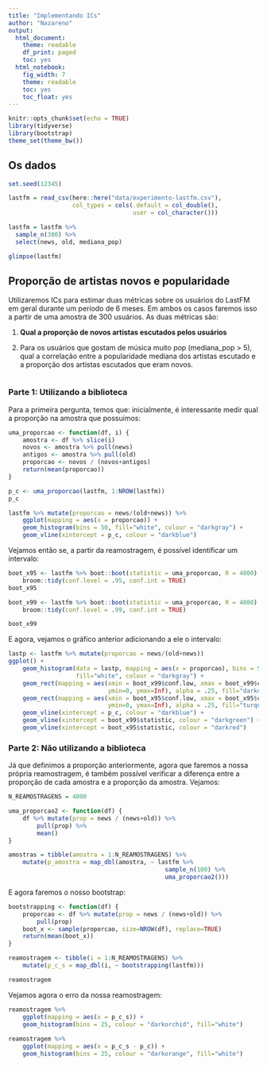 ```yaml
---
title: "Implementando ICs"
author: "Nazareno"
output:
  html_document:
    theme: readable
    df_print: paged
    toc: yes
  html_notebook:
    fig_width: 7
    theme: readable
    toc: yes
    toc_float: yes
---
```


```r
knitr::opts_chunk$set(echo = TRUE)
library(tidyverse)
library(bootstrap)
theme_set(theme_bw())
```

## Os dados

```r
set.seed(12345)

lastfm = read_csv(here::here("data/experimento-lastfm.csv"), 
                  col_types = cols(.default = col_double(), 
                                   user = col_character()))

lastfm = lastfm %>% 
  sample_n(300) %>% 
  select(news, old, mediana_pop)

glimpse(lastfm)
```

## Proporção de artistas novos e popularidade

Utilizaremos ICs para estimar duas métricas sobre os usuários do LastFM em geral durante um período de 6 meses. Em ambos os casos faremos isso a partir de uma amostra de 300 usuários. As duas métricas são: 

1. **Qual a proporção de novos artistas escutados pelos usuários**

2. Para os usuários que gostam de música muito pop (mediana_pop > 5), qual a correlação entre a popularidade mediana dos artistas escutado e a proporção dos artistas escutados que eram novos. 

```r
```

### Parte 1: Utilizando a biblioteca

Para a primeira pergunta, temos que: inicialmente, é interessante medir qual a proporção na amostra que possuimos:

```r
uma_proporcao <- function(df, i) {
    amostra <- df %>% slice(i)
    novos <- amostra %>% pull(news)
    antigos <- amostra %>% pull(old)
    proporcao <- novos / (novos+antigos)
    return(mean(proporcao))
}

p_c <- uma_proporcao(lastfm, 1:NROW(lastfm))
p_c
```

```r
lastfm %>% mutate(proporcao = news/(old+news)) %>%
    ggplot(mapping = aes(x = proporcao)) +
    geom_histogram(bins = 50, fill="white", colour = "darkgray") +
    geom_vline(xintercept = p_c, colour = "darkblue")
```

Vejamos então se, a partir da reamostragem, é possível identificar um intervalo:

```r
boot_x95 <- lastfm %>% boot::boot(statistic = uma_proporcao, R = 4000) %>%
    broom::tidy(conf.level = .95, conf.int = TRUE)
boot_x95

boot_x99 <- lastfm %>% boot::boot(statistic = uma_proporcao, R = 4000) %>%
    broom::tidy(conf.level = .99, conf.int = TRUE)

boot_x99
```

E agora, vejamos o gráfico anterior adicionando a ele o intervalo:

```r
lastp <- lastfm %>% mutate(proporcao = news/(old+news))
ggplot() +
    geom_histogram(data = lastp, mapping = aes(x = proporcao), bins = 50, 
                   fill="white", colour = "darkgray") +
    geom_rect(mapping = aes(xmin = boot_x99$conf.low, xmax = boot_x99$conf.high,
                            ymin=0, ymax=Inf), alpha = .25, fill="darkorchid") +
    geom_rect(mapping = aes(xmin = boot_x95$conf.low, xmax = boot_x95$conf.high,
                            ymin=0, ymax=Inf), alpha = .25, fill="turquoise") +
    geom_vline(xintercept = p_c, colour = "darkblue") + 
    geom_vline(xintercept = boot_x99$statistic, colour = "darkgreen") + 
    geom_vline(xintercept = boot_x95$statistic, colour = "darkred")
```

### Parte 2: Não utilizando a biblioteca

Já que definimos a proporção anteriormente, agora que faremos a nossa própria reamostragem, é também possível verificar a diferença entre a proporção de cada amostra e a proporção da amostra. Vejamos:

```r
N_REAMOSTRAGENS = 4000

uma_proporcao2 <- function(df) {
    df %>% mutate(prop = news / (news+old)) %>%
        pull(prop) %>%
        mean()
}

amostras = tibble(amostra = 1:N_REAMOSTRAGENS) %>%
    mutate(p_amostra = map_dbl(amostra, ~ lastfm %>%
                                            sample_n(100) %>%
                                            uma_proporcao2()))

```

E agora faremos o nosso bootstrap:

```r

bootstrapping <- function(df) {
    proporcao <- df %>% mutate(prop = news / (news+old)) %>%
        pull(prop)
    boot_x <- sample(proporcao, size=NROW(df), replace=TRUE)
    return(mean(boot_x))
}

reamostragem <- tibble(i = 1:N_REAMOSTRAGENS) %>%
    mutate(p_c_s = map_dbl(i, ~ bootstrapping(lastfm)))

reamostragem
```

Vejamos agora o erro da nossa reamostragem:

```r
reamostragem %>%
    ggplot(mapping = aes(x = p_c_s)) +
    geom_histogram(bins = 25, colour = "darkorchid", fill="white")
    
reamostragem %>%
    ggplot(mapping = aes(x = p_c_s - p_c)) +
    geom_histogram(bins = 25, colour = "darkorange", fill="white")

```

